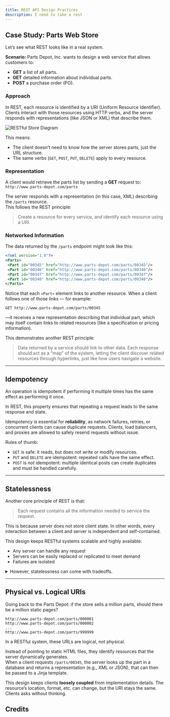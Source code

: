 ```yaml
---
title: REST API Design Practices
description: I need to take a rest
---
```


## Case Study: Parts Web Store

Let’s see what REST looks like in a real system.

**Scenario:** Parts Depot, Inc. wants to design a web service that allows customers to:
- **GET** a list of all parts.
- **GET** detailed information about individual parts.
- **POST** a purchase order (PO).

### Approach

In REST, each resource is identified by a URI (Uniform Resource Identifier). Clients interact with those resources using HTTP verbs, and the server responds with representations (like JSON or XML) that describe them.

![RESTful Store Diagram](/restful-store.png)

This means:
- The client doesn’t need to know how the server stores parts, just the URL structure.
- The same verbs (`GET`, `POST`, `PUT`, `DELETE`) apply to every resource.

### Representation

A client would retrieve the parts list by sending a **GET** request to: `http://www.parts-depot.com/parts`

The server responds with a representation (in this case, XML) describing the `/parts` resource.  
This follows the REST principle:

> Create a resource for every service, and identify each resource using a URI.

### Networked Information

The data returned by the `/parts` endpoint might look like this:

```xml
<?xml version="1.0"?>
<Parts>
 <Part id="00345" href="http://www.parts-depot.com/parts/00345"/>
 <Part id="00346" href="http://www.parts-depot.com/parts/00346"/>
 <Part id="00347" href="http://www.parts-depot.com/parts/00347"/>
 <Part id="00348" href="http://www.parts-depot.com/parts/00348"/>
</Parts>
```

Notice that each `<Part>` element links to another resource.
When a client follows one of those links — for example:

```
GET http://www.parts-depot.com/parts/00345
```

—it receives a new representation describing that individual part, which may itself contain links to related resources (like a specification or pricing information).

This demonstrates another REST principle:

> Data returned by a service should link to other data.
> Each response should act as a “map” of the system, letting the client discover related resources through hyperlinks, just like how users navigate a website.

---

## Idempotency

An operation is idempotent if performing it multiple times has the same effect as performing it once.  

In REST, this property ensures that repeating a request leads to the same response and state.

Idempotency is essential for **reliability**, as network failures, retries, or concurrent clients can cause duplicate requests.   Clients, load balancers, and proxies are allowed to safely resend requests without issue.

Rules of thumb:
- `GET` is safe: it reads, but does not write or modify resources.  
- `PUT` and `DELETE` are idempotent: repeated calls have the same effect.  
- `POST` is *not* idempotent: multiple identical posts can create duplicates and must be handled carefully.

---

## Statelessness

Another core principle of REST is that:

> Each request contains all the information needed to service the request.

This is because server does not store client state. In other words, every interaction between a client and server is independent and self-contained.

This design keeps RESTful systems scalable and highly available:
- Any server can handle any request
- Servers can be easily replaced or replicated to meet demand
- Failures are isolated

<details>
  <summary>However, statelessness can come with tradeoffs.  </summary>
  <div style={{ marginLeft: "20px" }}>
    <p>Without a state, the client will need to send extra data or make multiple requests for certain workflows.</p>
  </div>
</details>

--- 

## Physical vs. Logical URIs

Going back to the Parts Depot: if the store sells a million parts, should there be a million static pages?

```
http://www.parts-depot.com/parts/000001
http://www.parts-depot.com/parts/000002
...
http://www.parts-depot.com/parts/999999
```

In a RESTful system, these URLs are logical, not physical.  

Instead of pointing to static HTML files, they identify resources that the server dynamically generates.  
When a client requests `/parts/00345`, the server looks up the part in a database and returns a representation (e.g., XML or JSON), that can then be passed to a Jinja template.

This design keeps clients **loosely coupled** from implementation details. The resource’s location, format, etc. can change, but the URI stays the same. Clients asks without thinking.

## Credits

<Cards>
  <Card title="Gregory Gay's Lecture on API Design" href="https://greg4cr.github.io/courses/fall21tda594/Lectures/Fall-21-Lecture9-APIs.pdf" />
</Cards>

